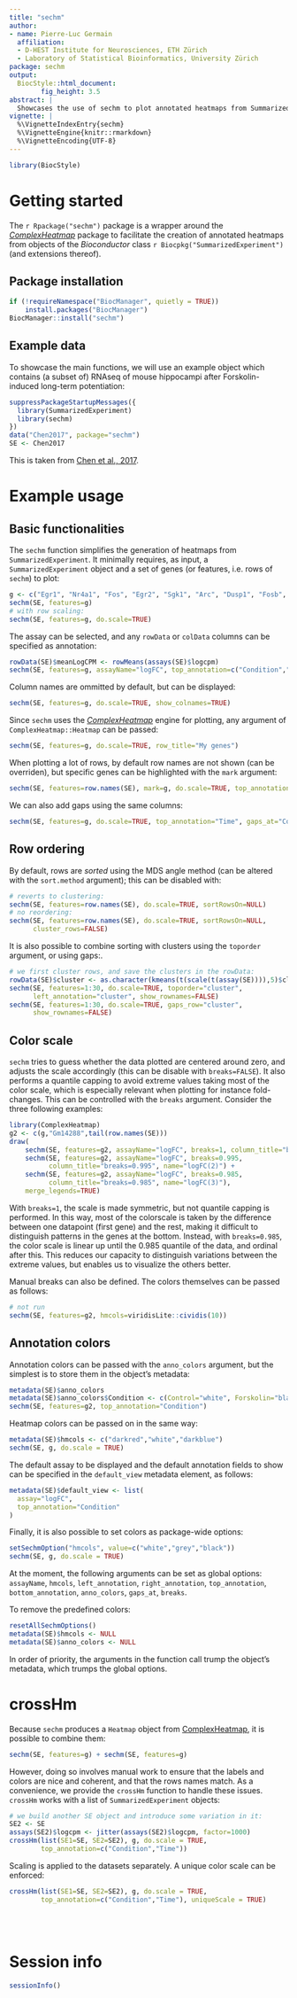 ```yaml
---
title: "sechm"
author:
- name: Pierre-Luc Germain
  affiliation:
  - D-HEST Institute for Neurosciences, ETH Zürich
  - Laboratory of Statistical Bioinformatics, University Zürich
package: sechm
output:
  BiocStyle::html_document:
        fig_height: 3.5
abstract: |
  Showcases the use of sechm to plot annotated heatmaps from SummarizedExperiment objects.
vignette: |
  %\VignetteIndexEntry{sechm}
  %\VignetteEngine{knitr::rmarkdown}
  %\VignetteEncoding{UTF-8}
---
```


```r
library(BiocStyle)
```

# Getting started

The `r Rpackage("sechm")` package is a wrapper around the 
*[ComplexHeatmap](https://jokergoo.github.io/ComplexHeatmap-reference/book/)* 
package to facilitate the creation of annotated heatmaps from objects of the 
_Bioconductor_ class `r Biocpkg("SummarizedExperiment")` 
(and extensions thereof).

## Package installation

```r
if (!requireNamespace("BiocManager", quietly = TRUE))
    install.packages("BiocManager")
BiocManager::install("sechm")
```

## Example data

To showcase the main functions, we will use an example object which contains (a 
subset of) RNAseq of mouse hippocampi after Forskolin-induced long-term 
potentiation:

```r
suppressPackageStartupMessages({
  library(SummarizedExperiment)
  library(sechm)
})
data("Chen2017", package="sechm")
SE <- Chen2017
```

This is taken from 
[Chen et al., 2017](https://doi.org/10.3389/fnmol.2017.00039).

# Example usage

## Basic functionalities

The `sechm` function simplifies the generation of heatmaps from 
`SummarizedExperiment`. It minimally requires, as input, a 
`SummarizedExperiment` object and a set of genes (or features, i.e. rows of 
`sechm`) to plot:

```r
g <- c("Egr1", "Nr4a1", "Fos", "Egr2", "Sgk1", "Arc", "Dusp1", "Fosb", "Sik1")
sechm(SE, features=g)
# with row scaling:
sechm(SE, features=g, do.scale=TRUE)
```

The assay can be selected, and any `rowData` or `colData` columns can be 
specified as annotation:

```r
rowData(SE)$meanLogCPM <- rowMeans(assays(SE)$logcpm)
sechm(SE, features=g, assayName="logFC", top_annotation=c("Condition","Time"), left_annotation=c("meanLogCPM"))
```

Column names are ommitted by default, but can be displayed:

```r
sechm(SE, features=g, do.scale=TRUE, show_colnames=TRUE)
```


Since `sechm` uses the 
*[ComplexHeatmap](https://jokergoo.github.io/ComplexHeatmap-reference/book/)* 
engine for plotting, any argument of `ComplexHeatmap::Heatmap` can be passed:

```r
sechm(SE, features=g, do.scale=TRUE, row_title="My genes")
```
When plotting a lot of rows, by default row names are not shown (can be 
overriden), but specific genes can be highlighted with the `mark` argument:

```r
sechm(SE, features=row.names(SE), mark=g, do.scale=TRUE, top_annotation=c("Condition","Time"))
```

We can also add gaps using the same columns:

```r
sechm(SE, features=g, do.scale=TRUE, top_annotation="Time", gaps_at="Condition")
```


## Row ordering

By default, rows are _sorted_ using the MDS angle method (can be altered with 
the `sort.method` argument); this can be disabled with:

```r
# reverts to clustering:
sechm(SE, features=row.names(SE), do.scale=TRUE, sortRowsOn=NULL)
# no reordering:
sechm(SE, features=row.names(SE), do.scale=TRUE, sortRowsOn=NULL, 
      cluster_rows=FALSE)
```

It is also possible to combine sorting with clusters using the `toporder` argument, or using gaps:. 

```r
# we first cluster rows, and save the clusters in the rowData:
rowData(SE)$cluster <- as.character(kmeans(t(scale(t(assay(SE)))),5)$cluster)
sechm(SE, features=1:30, do.scale=TRUE, toporder="cluster", 
      left_annotation="cluster", show_rownames=FALSE)
sechm(SE, features=1:30, do.scale=TRUE, gaps_row="cluster",
      show_rownames=FALSE)
```

## Color scale

`sechm` tries to guess whether the data plotted are centered around zero, and 
adjusts the scale accordingly (this can be disable with `breaks=FALSE`). It 
also performs a quantile capping to avoid extreme values taking most of the 
color scale, which is especially relevant when plotting for instance 
fold-changes. This can be controlled with the `breaks` argument. Consider the 
three following examples:

```r
library(ComplexHeatmap)
g2 <- c(g,"Gm14288",tail(row.names(SE)))
draw(
    sechm(SE, features=g2, assayName="logFC", breaks=1, column_title="breaks=1") + 
    sechm(SE, features=g2, assayName="logFC", breaks=0.995, 
          column_title="breaks=0.995", name="logFC(2)") + 
    sechm(SE, features=g2, assayName="logFC", breaks=0.985, 
          column_title="breaks=0.985", name="logFC(3)"),
    merge_legends=TRUE)
```

With `breaks=1`, the scale is made symmetric, but not quantile capping is 
performed. In this way, most of the colorscale is taken by the difference 
between one datapoint (first gene) and the rest, making it difficult to 
distinguish patterns in the genes at the bottom. Instead, with `breaks=0.985`, 
the color scale is linear up until the 0.985 quantile of the data, and ordinal 
after this. This reduces our capacity to distinguish variations between the 
extreme values, but enables us to visualize the others better.

Manual breaks can also be defined. The colors themselves can be passed as 
follows:

```r
# not run
sechm(SE, features=g2, hmcols=viridisLite::cividis(10))
```

## Annotation colors

Annotation colors can be passed with the `anno_colors` argument, but the 
simplest is to store them in the object's metadata:

```r
metadata(SE)$anno_colors
metadata(SE)$anno_colors$Condition <- c(Control="white", Forskolin="black")
sechm(SE, features=g2, top_annotation="Condition")
```

Heatmap colors can be passed on in the same way:
```r
metadata(SE)$hmcols <- c("darkred","white","darkblue")
sechm(SE, g, do.scale = TRUE)
```

The default assay to be displayed and the default annotation fields to show can
be specified in the `default_view` metadata element, as follows:

```r
metadata(SE)$default_view <- list(
  assay="logFC",
  top_annotation="Condition"
)
```

Finally, it is also possible to set colors as package-wide options:

```r
setSechmOption("hmcols", value=c("white","grey","black"))
sechm(SE, g, do.scale = TRUE)
```

At the moment, the following arguments can be set as global options:
`assayName`, `hmcols`, `left_annotation`, `right_annotation`, `top_annotation`,
`bottom_annotation`, `anno_colors`, `gaps_at`, `breaks`.

To remove the predefined colors:

```r
resetAllSechmOptions()
metadata(SE)$hmcols <- NULL
metadata(SE)$anno_colors <- NULL
```

In order of priority, the arguments in the function call trump the object's 
metadata, which trumps the global options.

# crossHm

Because `sechm` produces a `Heatmap` object from 
[ComplexHeatmap](https://jokergoo.github.io/ComplexHeatmap-reference/book/), it 
is possible to combine them:

```r
sechm(SE, features=g) + sechm(SE, features=g)
```

However, doing so involves manual work to ensure that the labels and colors are 
nice and coherent, and that the rows names match. As a convenience, we provide 
the `crossHm` function to handle these issues. `crossHm` works with a list of 
`SummarizedExperiment` objects:

```r
# we build another SE object and introduce some variation in it:
SE2 <- SE
assays(SE2)$logcpm <- jitter(assays(SE2)$logcpm, factor=1000)
crossHm(list(SE1=SE, SE2=SE2), g, do.scale = TRUE, 
        top_annotation=c("Condition","Time"))
```

Scaling is applied to the datasets separately. A unique color scale can be 
enforced:

```r
crossHm(list(SE1=SE, SE2=SE2), g, do.scale = TRUE, 
        top_annotation=c("Condition","Time"), uniqueScale = TRUE)
```


<br/><br/>

# Session info {.unnumbered}

```r
sessionInfo()
```
